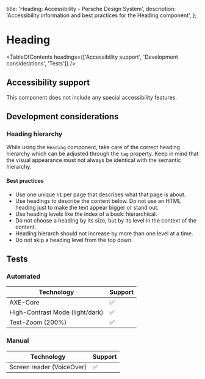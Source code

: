 
  title: 'Heading: Accessibility - Porsche Design System',
  description: 'Accessibility information and best practices for the Heading component',
};

# Heading <ComponentStatus tagName="p-heading"></ComponentStatus>

<TableOfContents headings={['Accessibility support', 'Development considerations', 'Tests']} />

## Accessibility support

This component does not include any special accessibility features.

## Development considerations

### Heading hierarchy

While using the `Heading` component, take care of the correct heading hierarchy which can be adjusted through the `tag`
property. Keep in mind that the visual appearance must not always be identical with the semantic hierarchy.

#### Best practices

- Use one unique `h1` per page that describes what that page is about.
- Use headings to describe the content below. Do not use an HTML heading just to make the text appear bigger or stand
  out.
- Use heading levels like the index of a book: hierarchical.
- Do not choose a heading by its size, but by its level in the context of the content.
- Heading hierarch should not increase by more than one level at a time.
- Do not skip a heading level from the top down.

## Tests

### Automated

| Technology                      | Support |
| ------------------------------- | ------- |
| AXE-Core                        | ✅      |
| High-Contrast Mode (light/dark) | ✅      |
| Text-Zoom (200%)                | ✅      |

### Manual

| Technology                | Support |
| ------------------------- | ------- |
| Screen reader (VoiceOver) | ✅      |
